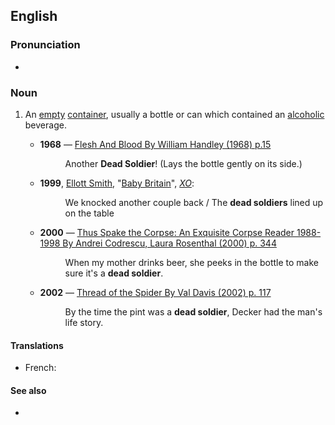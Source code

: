 ==English==

===Pronunciation===
* {{audio|en|En-au-dead soldier.ogg|Audio (AU)}}

===Noun===
{{en-noun}}

# {{lb|en|idiom|slang}} An [[empty]] [[container]], usually a bottle or can which contained an [[alcoholic]] beverage.
#* '''1968''' — [http://books.google.com/books?id=m98gnRj_03sC&pg=PA15&dq=beer+%22dead+soldier%22&lr=&num=100&ei=KTmBR4GqNYKwsgPB4_yxDg&sig=vum-qIXAoo086T5x8bn1yiqQKsg Flesh And Blood By William Handley (1968) p.15]
#*: Another '''Dead Soldier'''! (Lays the bottle gently on its side.)
#* '''1999''', [[:w:Ellott Smith|Ellott Smith]], "[[:w:Baby Britain|Baby Britain]]", ''[[:w:XO (Elliott Smith album)|XO]]'':
#*: We knocked another couple back / The '''dead soldiers''' lined up on the table
#* '''2000''' — [http://books.google.com/books?id=YKE8WhEh7S0C&pg=PA344&dq=beer+%22dead+soldier%22&lr=&num=100&ei=KTmBR4GqNYKwsgPB4_yxDg&sig=9l1nunz8r_gf3DvlYniyCg3ivkM Thus Spake the Corpse: An Exquisite Corpse Reader 1988-1998 By Andrei Codrescu, Laura Rosenthal (2000) p. 344]
#*: When my mother drinks beer, she peeks in the bottle to make sure it's a '''dead soldier'''.
#* '''2002''' — [http://books.google.com/books?id=pcobKfRbSZMC&pg=PA117&dq=beer+%22dead+soldier%22&lr=&num=100&ei=KTmBR4GqNYKwsgPB4_yxDg&sig=08PdHMCDGLrdaER_quszxfriybo Thread of the Spider By Val Davis (2002) p. 117]
#*: By the time the pint was a '''dead soldier''', Decker had the man's life story.

====Translations====
{{trans-top|empty container}}
* French: {{qualifier|slang}} {{t+|fr|cadavre|m}}
{{trans-mid}}
{{trans-bottom}}

====See also====
*{{l|en|dead marine}}
{{C|en|Containers}}